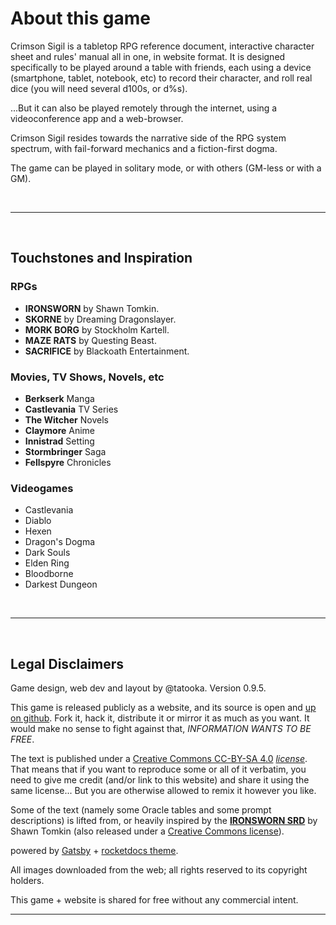 # About this game

<span class="crimson-sigil-title">Crimson Sigil</span> is a tabletop RPG reference document, interactive character sheet and rules' manual all in one, in website format.
It is designed specifically to be played around a table with friends, each using a device (smartphone, tablet, notebook, etc) to record their character, and roll real dice (you will need several d100s, or d%s).

...But it can also be played remotely through the internet, using a videoconference app and a web-browser.

<span class="crimson-sigil-title">Crimson Sigil</span> resides towards the narrative side of the RPG system spectrum, with fail-forward mechanics and a fiction-first dogma.

The game can be played in solitary mode, or with others (GM-less or with a GM).

<br/>
<hr/>
<br/>

## Touchstones and Inspiration

### RPGs

- **IRONSWORN** by Shawn Tomkin.
- **SKORNE** by Dreaming Dragonslayer.
- **MORK BORG** by Stockholm Kartell.
- **MAZE RATS** by Questing Beast.
- **SACRIFICE** by Blackoath Entertainment.

### Movies, TV Shows, Novels, etc
- **Berkserk** Manga
- **Castlevania** TV Series
- **The Witcher** Novels
- **Claymore** Anime
- **Innistrad** Setting
- **Stormbringer** Saga
- **Fellspyre** Chronicles

### Videogames
- Castlevania
- Diablo
- Hexen
- Dragon's Dogma
- Dark Souls
- Elden Ring
- Bloodborne
- Darkest Dungeon

<br/>
<hr/>
<br/>

## Legal Disclaimers

Game design, web dev and layout by <span class="primary bold">@tatooka</span>. Version 0.9.5.

This game is released publicly as a website, and its source is open and [up on github](https://github.com/TaTooKa/crimson-sigil). Fork it, hack it, distribute it or mirror it as much as you want. It would make no sense to fight against that, _INFORMATION WANTS TO BE FREE_.

The text is published under a [Creative Commons CC-BY-SA 4.0](https://creativecommons.org/licenses/by-sa/4.0/) _[license](https://creativecommons.org/licenses/by-sa/4.0/legalcode)_. That means that if you want to reproduce some or all of it verbatim, you need to give me credit (and/or link to this website) and share it using the same license... But you are otherwise allowed to remix it however you like.

Some of the text (namely some Oracle tables and some prompt descriptions) is lifted from, or heavily inspired by the **[IRONSWORN SRD](http://bit.ly/Ironsworn-srd)** by Shawn Tomkin (also released under a [Creative Commons license](https://www.ironswornrpg.com/licensing)).

powered by [Gatsby](https://www.gatsbyjs.com/) + [rocketdocs theme](https://rocketdocs.gatsbyjs.io/).

All images downloaded from the web; all rights reserved to its copyright holders.

This game + website is shared for free without any commercial intent.

<hr/>
<br/>

<div style="height: 400px;"></div>